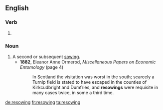 ==English==

===Verb===
{{head|en}}

# {{present participle of|resow|lang=en}}

===Noun===
{{en-noun}}

# A second or subsequent [[sowing]].
#* '''1882''', Eleanor Anne Ormerod, ''Miscellaneous Papers on Economic Entomology'' (page 4)
#*: In Scotland the visitation was worst in the south; scarcely a Turnip field is stated to have escaped in the counties of Kirkcudbright and Dumfries, and '''resowings''' were requisite in many cases twice, in some a third time.

[[de:resowing]]
[[fr:resowing]]
[[ta:resowing]]